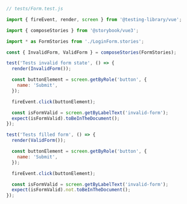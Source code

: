 ```js
// tests/Form.test.js

import { fireEvent, render, screen } from '@testing-library/vue';

import { composeStories } from '@storybook/vue3';

import * as FormStories from './LoginForm.stories';

const { InvalidForm, ValidForm } = composeStories(FormStories);

test('Tests invalid form state', () => {
  render(InvalidForm());

  const buttonElement = screen.getByRole('button', {
    name: 'Submit',
  });

  fireEvent.click(buttonElement);

  const isFormValid = screen.getByLabelText('invalid-form');
  expect(isFormValid).toBeInTheDocument();
});

test('Tests filled form', () => {
  render(ValidForm());

  const buttonElement = screen.getByRole('button', {
    name: 'Submit',
  });

  fireEvent.click(buttonElement);

  const isFormValid = screen.getByLabelText('invalid-form');
  expect(isFormValid).not.toBeInTheDocument();
});
```
